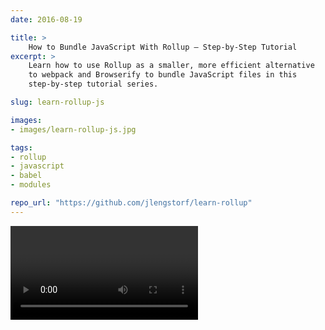 ```yaml
---
date: 2016-08-19

title: >
    How to Bundle JavaScript With Rollup — Step-by-Step Tutorial
excerpt: >
    Learn how to use Rollup as a smaller, more efficient alternative
    to webpack and Browserify to bundle JavaScript files in this
    step-by-step tutorial series.

slug: learn-rollup-js

images:
- images/learn-rollup-js.jpg

tags:
- rollup
- javascript
- babel
- modules

repo_url: "https://github.com/jlengstorf/learn-rollup"
---
```



<Video youtubeID="ICYLOZuFMz8" playlist="PLz8Iz-Fnk_eRM5oTjUdn2CQ7lPf-zmhVD" />

<Aside warning>

  **Heads up:** this post was written in 2016, and some of the tools and prices may have changed. The code _should_ still work, but you may want to look for a more up-to-date tutorial.

</Aside>

This week, we're going to build our first project using [Rollup](http://rollupjs.org/), which is a build tool for bundling JavaScript (and stylesheets, but we'll get to that next week).

By the end of this tutorial, we'll have Rollup configured to:

- combine our scripts,
- remove unused code,
- transpile it to work with older browsers,
- support the use of Node modules in the browser,
- work with environment variables, and
- compress and minify our code for the smallest possible file size.

## Prerequisites

- This will make more sense if you know at least a little bit of JavaScript.
- Initial familiarity with [ES2015 modules](https://github.com/getify/You-Dont-Know-JS/blob/master/es6%20%26%20beyond/ch3.md#modules) doesn't hurt, either.
- You'll need `npm` installed on your machine. (Don't have it? [Install Node.js here.](https://nodejs.org/))

## Series Navigation

- [Part I: How to Use Rollup to Process and Bundle JavaScript Files](/code/learn-rollup-js/) <— you are here
- [Part II: How to Use Rollup to Process and Bundle Stylesheets](/code/learn-rollup-css/)

## What Is Rollup?

In their own words:

> Rollup is a next-generation JavaScript module bundler. Author your app or library using ES2015 modules, then efficiently bundle them up into a single file for use in browsers and Node.js.

It's similar to [Browserify](http://browserify.org/) and [webpack](https://webpack.github.io).

You could also call Rollup a build tool, which would put it in the company of things like [Grunt](http://gruntjs.com/) and [Gulp](https://github.com/gulpjs/gulp). However, it's important to note that while you can use Grunt and Gulp to handle tasks like creating JavaScript bundles, those tools would use something like Rollup, Browserify, or webpack under the hood.

### Why should you care about Rollup?

What makes Rollup exciting, though, is its ability to keep files small. This gets pretty nerdy, so the **tl;dr** version is this: compared to the other tools for creating JavaScript bundles, Rollup will almost always create a smaller, faster bundle.

This happens because Rollup is based on ES2015 modules, which are more efficient than CommonJS modules, which are what webpack and Browserify use. It's also much easier for Rollup to remove unused code from modules using something called _tree-shaking_, which basically just means only the code we actually need is included in the final bundle.

Tree-shaking becomes really important when we're including third-party tools or frameworks that have dozens of functions and methods available. If we're only using one or two — think [lodash](https://lodash.com/) or [jQuery](https://jquery.com/) — there's a _lot_ of wasted overhead in loading the rest of the library.

Browserify and webpack will end up including a lot of unused code right now. But Rollup doesn't — it'll only bring in what we're actually using.

<Aside>

  **UPDATE (2016-08-22):** To clarify, Rollup can only do tree-shaking on ES modules. CommonJS modules — which both lodash and jQuery are at the time of writing — cannot be tree-shaken. However, tree-shaking is _not_ the only speed/performance benefit of Rollup. See [Rich Harris's explanation](https://www.reddit.com/r/javascript/comments/4yprc5/how_to_bundle_javascript_with_rollup_stepbystep/d6qzgzm) and [Nolan Lawson's added info](https://www.reddit.com/r/javascript/comments/4yprc5/how_to_bundle_javascript_with_rollup_stepbystep/d6qzmgh?context=3) for more information.

</Aside>

And that's _huge_.

<Aside>

  **NOTE:** Due in part to Rollup's efficiency, [webpack 2 is going to include tree-shaking](http://www.2ality.com/2015/12/webpack-tree-shaking.html).

</Aside>

## Part I: How to Use Rollup to Process and Bundle JavaScript Files

To show how effective Rollup is, let's walk through the process of building an extremely simple project that uses Rollup to bundle JavaScript.

### Step 0: Create a project with JavaScript and CSS to be compiled.

In order to get started, we need to have some code to work with. For this tutorial, we'll be working with a small app, available on [GitHub](https://github.com/jlengstorf/learn-rollup).

The folder structure looks like this:

```
learn-rollup/
├── build/
│   └── index.html
├── src/
│   ├── scripts/
│   │   ├── modules/
│   │   │   ├── mod1.js
│   │   │   └── mod2.js
│   │   └── main.js
│   └── styles/
│       └── main.css
└── package.json
```

You can install the app we'll be working with during this tutorial by running the following command into your terminal.

```bash
# Move to the folder where you keep your dev projects.
cd /path/to/your/projects

# Clone the starter branch of the app from GitHub.
git clone -b step-0 --single-branch https://github.com/jlengstorf/learn-rollup.git

# The files are downloaded to /path/to/your/projects/learn-rollup/
```

<Aside>

  **NOTE:** If you don't clone the repo, make sure to copy the contents of `build/index.html` into your own code. The HTML isn't discussed in this tutorial.

</Aside>

### Step 1: Install Rollup and create a configuration file.

To get started, install Rollup with the following command:

```bash
npm install --save-dev rollup
```

Next, create a new file called `rollup.config.js` in the `learn-rollup` folder. Inside, add the following.

```js
export default {
  entry: 'src/scripts/main.js',
  dest: 'build/js/main.min.js',
  format: 'iife',
  sourceMap: 'inline',
};
```

Let's talk about what each of these configuration options actually does:

- `entry` — this is the file we want Rollup to process. In most apps, this would be the main JavaScript file, which initializes everything and actually starts the show.
- `dest` — this is the location where the processed scripts should be saved.
- `format` — Rollup supports several output formats. Since we're running in the browser, we want to use an [immediately-invoked function expression](http://benalman.com/news/2010/11/immediately-invoked-function-expression/) (IIFE).
  
  (This is a fairly complex concept to understand, so don't stress if it doesn't make total sense. In a nutshell, we want our code to be inside its own scope, which prevents conflicts with other scripts. An IIFE is a [closure](http://skilldrick.co.uk/2011/04/closures-explained-with-javascript/) that contains our code in its own scope.)
- `sourceMap` — it's extremely helpful for debugging to provide a sourcemap. This option adds a sourcemap inside the generated file, which keeps things simple.

<Aside>

  **NOTE:** For the other `format` options and why you might need them, see [Rollup's wiki](https://github.com/rollup/rollup/wiki/JavaScript-API#format).

</Aside>

#### Test the Rollup configuration.

Once we've created the config file, we can test that everything is working by running the following command in our terminal:

```bash
./node_modules/.bin/rollup -c
```

This will create a new folder called `build` in your project, with a `js` subfolder that contains our generated `main.min.js` file.

We can see that the bundle was created properly by opening `build/index.html` in our browser:

<Image caption="How our example project looks after step 01.">

  ![Screenshot of the work-in-progress app.](./images/learn-rollup-01.jpg)

</Image>

<Aside>

  **NOTE:** At this stage, only modern browsers will work without errors. To get this working with older browsers that don't support ES2015/ES6, we need to add some plugins.

</Aside>

#### Look at the Bundled Output

What makes Rollup powerful is the fact that it uses "tree-shaking", which leaves out unused code in the modules we reference. For example, in `src/scripts/modules/mod1.js`, there's a function called `sayGoodbyeTo()` that isn't used in our app — and since it's never used, Rollup doesn't include it in our bundle:

```js
(function () {
'use strict';

/**
 * Says hello.
 * @param  {String} name a name
 * @return {String}      a greeting for `name`
 */
function sayHelloTo( name ) {
  const toSay = `Hello, ${name}!`;

  return toSay;
}

/**
 * Adds all the values in an array.
 * @param  {Array} arr an array of numbers
 * @return {Number}    the sum of all the array values
 */
const addArray = arr => {
  const result = arr.reduce((a, b) => a + b, 0);

  return result;
};

// Import a couple modules for testing.
// Run some functions from our imported modules.
const result1 = sayHelloTo('Jason');
const result2 = addArray([1, 2, 3, 4]);

// Print the results on the page.
const printTarget = document.getElementsByClassName('debug__output')[0];

printTarget.innerText = `sayHelloTo('Jason') => ${result1}\n\n`
printTarget.innerText += `addArray([1, 2, 3, 4]) => ${result2}`;

}());
//# sourceMappingURL=data:application/json;charset=utf-8;base64,...
```

In other build tools that's not always the case, and bundles can get _really_ large if we include everything inside a bigger library like [lodash](https://lodash.com/) just to reference one or two functions.

For example, using [webpack](https://webpack.github.io), the `sayGoodbyeTo()` function is included, and the resulting bundle is more than double the size of what Rollup generates.

<Aside>

  **NOTE:** It's important to keep in mind, though, that when we're dealing with such a small example app it doesn't take much to double a file size. The comparison at this point is ~3KB vs. ~8KB.

</Aside>

### Step 2: Set up Babel so we can use new JavaScript features now.

At this point, we've got a code bundle that will work in modern browsers, but it'll break if the browser is even a couple versions old in some cases — that's not ideal.

Fortunately, [Babel](https://babeljs.io) has us covered. This project [transpiles](https://scotch.io/tutorials/javascript-transpilers-what-they-are-why-we-need-them) new features of JavaScript ([ES6/ES2015 and so on](https://github.com/getify/You-Dont-Know-JS/blob/master/es6%20%26%20beyond/ch1.md)) into ES5, which will run on virtually any browser that's still used today.

If you've never used Babel, your life as a developer is about to change forever. Having access to the new features of JavaScript makes the language simpler, cleaner, and more pleasant in general.

So let's make that part of our Rollup process so we don't have to think about it.

#### Install the necessary modules.

First, we need to install the [Babel Rollup plugin](https://github.com/rollup/rollup-plugin-babel) and the [appropriate Babel preset](https://www.npmjs.com/package/babel-preset-es2015).

```bash
# Install Rollup’s Babel plugin.
npm install --save-dev rollup-plugin-babel

# Install the Babel preset for transpiling ES2015.
npm install --save-dev babel-preset-es2015

# Install Babel’s external helpers for module support.
npm install --save-dev babel-plugin-external-helpers
```

<Aside>

  **NOTE:** A Babel preset is a collection of Babel plugins that tell Babel what we actually want to transpile

</Aside>

#### Create a `.babelrc`.

Next, create a new file called `.babelrc` in your project's root directory (`learn-rollup/`). Inside, add the following JSON:

```json
{
  "presets": [
    [
      "es2015",
      {
        "modules": false
      }
    ]
  ],
  "plugins": [
    "external-helpers"
  ]
}
```

This tells Babel which preset it should use during transpiling.

<Aside>

  **NOTE:** In older versions of npm (< `v2.15.11`), you may see an error with the `es2015-rollup` preset. If you can't update npm, see [this issue](https://github.com/jlengstorf/learn-rollup/issues/2) for an alternative `.babelrc` configuration.

</Aside>

<Aside>

  **UPDATE (2016-11-13):** In the video, `.babelrc` uses an older (outdated) configuration. [See this pull request for configuration changes](https://github.com/jlengstorf/learn-rollup/pull/17), and [this one for the changes to `package.json`](https://github.com/jlengstorf/learn-rollup/pull/37).

</Aside>

#### Update `rollup.config.js`.

To make this actually do stuff, we need to update `rollup.config.js`.

Inside, we `import` the Babel plugin, then add it to a new configuration property called `plugins`, which will hold an array of plugins.

```js
// Rollup plugins
import babel from 'rollup-plugin-babel';

export default {
  entry: 'src/scripts/main.js',
  dest: 'build/js/main.min.js',
  format: 'iife',
  sourceMap: 'inline',
  plugins: [
    babel({
      exclude: 'node_modules/**',
    }),
  ],
};
```

In order to avoid transpiling third-party scripts, we set an `exclude` config property to ignore the `node_modules` directory.

#### Check the bundle output.

With everything installed and configured, we can rebuild the bundle:

```bash
./node_modules/.bin/rollup -c
```

When we look at the output, it looks _mostly_ the same. But there are a few key differences: for example, look at the `addArray()` function:

```js
var addArray = function addArray(arr) {
  var result = arr.reduce(function (a, b) {
    return a + b;
  }, 0);

  return result;
};
```

See how Babel converted the [fat-arrow function](https://strongloop.com/strongblog/an-introduction-to-javascript-es6-arrow-functions/) (`arr.reduce((a, b) => a + b, 0)`)to a regular function?

That's transpiling in action: the result is the same, but the code is now supported back to IE9.

<Aside>

  **IMPORTANT:** Babel also offers [`babel-polyfill`](https://babeljs.io/docs/usage/polyfill/), which makes things like `Array.prototype.reduce()` available in IE8 and earlier where possible.

</Aside>

### Step 3: Add ESLint to check for common JavaScript errors.

It's always a good idea to use a linter for your code, because it enforces consistent coding practices and helps catch tricky bugs like missing brackets or parentheses.

For this project, we'll be using [ESLint](http://eslint.org/).

#### Install the Modules.

In order to use ESLint, we'll want to install the [ESLint Rollup plugin](https://github.com/TrySound/rollup-plugin-eslint):

```bash
npm install --save-dev rollup-plugin-eslint
```

#### Generate a `.eslintrc.json`.

To make sure we only get errors we want, we need to configure ESLint first. Fortunately, we can automatically generate most of this configuration by running the following command:

```
$ ./node_modules/.bin/eslint --init
? How would you like to configure ESLint? Answer questions about your style
? Are you using ECMAScript 6 features? Yes
? Are you using ES6 modules? Yes
? Where will your code run? Browser
? Do you use CommonJS? No
? Do you use JSX? No
? What style of indentation do you use? Spaces
? What quotes do you use for strings? Single
? What line endings do you use? Unix
? Do you require semicolons? Yes
? What format do you want your config file to be in? JSON
Successfully created .eslintrc.json file in /Users/jlengstorf/dev/code.lengstorf.com/projects/learn-rollup
```

If you answer the questions as shown above, you'll get the following output in `.eslintrc.json`:

```json
{
  "env": {
    "browser": true,
    "es6": true
  },
  "extends": "eslint:recommended",
  "parserOptions": {
    "sourceType": "module"
  },
  "rules": {
    "indent": [
      "error",
      4
    ],
    "linebreak-style": [
      "error",
      "unix"
    ],
    "quotes": [
      "error",
      "single"
    ],
    "semi": [
      "error",
      "always"
    ]
  }
}
```

#### Tweak `.eslintrc.json`.

However, we need to make a couple adjustments to avoid errors for our project:

1. We're using 2 spaces instead of 4.
2. We will use a global variable called `ENV` later, so we need to whitelist that.

Make the following adjustments — the `globals` property and the adjustment to the `indent` property — to your `.eslintrc.json`:

```json
{
  "env": {
    "browser": true,
    "es6": true
  },
  "globals": {
    "ENV": true
  },
  "extends": "eslint:recommended",
  "parserOptions": {
    "sourceType": "module"
  },
  "rules": {
    "indent": [
      "error",
      2
    ],
    "linebreak-style": [
      "error",
      "unix"
    ],
    "quotes": [
      "error",
      "single"
    ],
    "semi": [
      "error",
      "always"
    ]
  }
}
```

#### Update `rollup.config.js`.

Next, `import` the ESLint plugin and add it to the Rollup configuration:

```js
// Rollup plugins
import babel from 'rollup-plugin-babel';
import eslint from 'rollup-plugin-eslint';

export default {
  entry: 'src/scripts/main.js',
  dest: 'build/js/main.min.js',
  format: 'iife',
  sourceMap: 'inline',
  plugins: [
    eslint({
      exclude: [
        'src/styles/**',
      ]
    }),
    babel({
      exclude: 'node_modules/**',
    }),
  ],
};
```

#### Check the console output.

At first, when we run `./node_modules/.bin/rollup -c`, nothing seems to be happening. That's because as it stands, the app's code passes the linter without issues.

But if we introduce an issue — say removing a semicolon — we'll see how ESLint helps:

```
$ ./node_modules/.bin/rollup -c

/Users/jlengstorf/dev/code.lengstorf.com/projects/learn-rollup/src/scripts/main.js
  12:64  error  Missing semicolon  semi

✖ 1 problem (1 error, 0 warnings)
```

Something that has the potential to introduce a mystery bug is now pointed out instantly, including the file, line, and column where the issue is happening.

While this won't eliminate all of our problems with debugging, it goes a long way toward squashing bugs that are due to obvious typos and oversights.

(As someone who has previously spent — _ahem_ — numerous hours chasing bugs that ended up being something as silly as a misspelled variable name, it's hard to overstate the efficiency boost that working with a linter provides.)

### Step 4: Add plugins to handle non-ES modules.

This is important if any of your dependencies use Node-style modules. Without it, you'll get errors about `require`.

#### Add a Node module as a dependency.

It would be easy to bang through this sample project without referencing a third-party module, but that's not going to cut it in real projects. So, in the interest of making our Rollup setup _actually useful_, let's make sure we can also reference third-party modules in our code.

For simplicity, we'll add a simple logger to our code using the [`debug`](https://www.npmjs.com/package/debug) package. Start by installing it:

```bash
npm install --save debug
```

<Aside>

  **NOTE:** Since this will be referenced in the main project, it's important to use `--save`, which will avoid an error in production environments where the `devDependencies` won't be installed.

</Aside>

Then, inside `src/scripts/main.js`, let's add some simple logging:

```js
// Import a couple modules for testing.
import { sayHelloTo } from './modules/mod1';
import addArray from './modules/mod2';

// Import a logger for easier debugging.
import debug from 'debug';
const log = debug('app:log');

// Enable the logger.
debug.enable('*');
log('Logging is enabled!');

// Run some functions from our imported modules.
const result1 = sayHelloTo('Jason');
const result2 = addArray([1, 2, 3, 4]);

// Print the results on the page.
const printTarget = document.getElementsByClassName('debug__output')[0];

printTarget.innerText = `sayHelloTo('Jason') => ${result1}\n\n`;
printTarget.innerText += `addArray([1, 2, 3, 4]) => ${result2}`;
```

So far so good, but when we run rollup we get a warning:

```
$ ./node_modules/.bin/rollup -c
Treating 'debug' as external dependency
No name was provided for external module 'debug' in options.globals – guessing 'debug'
```

And if we check our `index.html` again, we can see that a `ReferenceError` was thrown for `debug`:

<Image caption="By default, third-party Node modules won’t load properly with Rollup.">

  ![Console error for debug.](./images/learn-rollup-02.jpg)

</Image>

Well, shit. That didn't work at all.

This happens because Node modules use [CommonJS](http://wiki.commonjs.org/wiki/Modules/1.1), which isn't compatible with Rollup out of the box. To solve this, we need to add a couple plugins for handling Node dependencies and CommonJS modules.

#### Install the modules.

To work around this problem, we're going to add two plugins to Rollup:

1. [`rollup-plugin-node-resolve`](https://github.com/rollup/rollup-plugin-node-resolve), which allows us to load third-party modules in `node_modules`.
2. [`rollup-plugin-commonjs`](https://github.com/rollup/rollup-plugin-commonjs), which coverts CommonJS modules to ES6, which stops them from breaking Rollup.

Install both plugins with the following command:

```bash
npm install --save-dev rollup-plugin-node-resolve rollup-plugin-commonjs
```

#### Update `rollup.config.js`.

Next, `import` and add the plugins to the Rollup config:

```js
// Rollup plugins
import babel from 'rollup-plugin-babel';
import eslint from 'rollup-plugin-eslint';
import resolve from 'rollup-plugin-node-resolve';
import commonjs from 'rollup-plugin-commonjs';

export default {
  entry: 'src/scripts/main.js',
  dest: 'build/js/main.min.js',
  format: 'iife',
  sourceMap: 'inline',
  plugins: [
    resolve({
      jsnext: true,
      main: true,
      browser: true,
    }),
    commonjs(),
    eslint({
      exclude: [
        'src/styles/**',
      ]
    }),
    babel({
      exclude: 'node_modules/**',
    }),
  ],
};
```

<Aside>

  **NOTE:** The `jsnext` property is part of an effort to [ease the migration to ES2015 modules for Node packages](https://github.com/rollup/rollup/wiki/jsnext:main). The `main` and `browser` properties help the plugin decide which files should be used for the bundle.

</Aside>

#### Check the console output.

Rebuild the bundle with `./node_modules/.bin/rollup -c`, then check the browser again to see the output:

<Image caption="Success! Our logs show up now.">

  ![Debug logs in the console.](./images/learn-rollup-03.jpg)

</Image>

### Step 5: Add a plugin to replace environment variables.

Environment variables add a lot of power to our development flow, and give us the ability to do things such as turning logging off and on, injecting dev-only scripts, and more.

So let's make sure Rollup will enable us to use them.

#### Add an `ENV`-based conditional in `main.js`.

Let's make use of an environment variable and only enable our logging script if we're not in `production` mode. In `src/scripts/main.js`, let's change the way our `log()` is initialized:

```js
// Import a logger for easier debugging.
import debug from 'debug';
const log = debug('app:log');

// The logger should only be disabled if we’re not in production.
if (ENV !== 'production') {

  // Enable the logger.
  debug.enable('*');
  log('Logging is enabled!');
} else {
  debug.disable();
}
```

However, after we rebuild our bundle (`./node_modules/.bin/rollup -c`) and check the browser, we can see that this gives us a `ReferenceError` for `ENV`.

That shouldn't be surprising, though, because we haven't defined it anywhere. But if we try something like `ENV=production ./node_modules/.bin/rollup -c`, it still doesn't work. This is because setting an environment variable that way only makes it available to Rollup, not to the bundle created by Rollup.

We'll need to use a plugin to pass our environment variables into the bundle.

#### Install the modules.

Start by installing [`rollup-plugin-replace`](https://github.com/rollup/rollup-plugin-replace), which is essentially just a find-and-replace utility. It can do a lot of things, but for our purposes we'll have it simply find an occurrence of an environment variable and replace it with the actual value (e.g. all occurrences of `ENV` would be replaced with `"production"` in the bundle).

```bash
npm install --save-dev rollup-plugin-replace
```

### Update `rollup.config.js`.

Inside `rollup.config.js`, let's `import` the plugin and add it to our list of plugins.

The configuration is pretty straightforward: we can just add a list of `key: value` pairs, where the `key` is the string to replace, and the `value` is what it should be replaced with.

```js
// Rollup plugins
import babel from 'rollup-plugin-babel';
import eslint from 'rollup-plugin-eslint';
import resolve from 'rollup-plugin-node-resolve';
import commonjs from 'rollup-plugin-commonjs';
import replace from 'rollup-plugin-replace';

export default {
  entry: 'src/scripts/main.js',
  dest: 'build/js/main.min.js',
  format: 'iife',
  sourceMap: 'inline',
  plugins: [
    resolve({
      jsnext: true,
      main: true,
      browser: true,
    }),
    commonjs(),
    eslint({
      exclude: [
        'src/styles/**',
      ]
    }),
    babel({
      exclude: 'node_modules/**',
    }),
    replace({
      exclude: 'node_modules/**',
      ENV: JSON.stringify(process.env.NODE_ENV || 'development'),
    }),
  ],
};
```

In our configuration, we're going to find every occurence of `ENV` and replace it with _either_ the value of `process.env.NODE_ENV` — the conventional way of setting the environment in Node apps — or "development". We use `JSON.stringify()` to make sure the value is wrapped in double quotes, since `ENV` is not.

To make sure we don't cause issues with third-party code, we also set the `exclude` property to ignore our `node_modules` directory and all the packages it contains. (Thanks to [@wesleycoder for the heads-up on this](https://github.com/jlengstorf/learn-rollup/issues/3).)

#### Check the results.

To start, rebuild the bundle and check the browser. The console log should show up, just like before. That's good — that means our default value was applied.

To see where the power comes in, let's run the command in `production` mode:

```bash
NODE_ENV=production ./node_modules/.bin/rollup -c
```

<Aside>

  **NOTE:** On Windows, use `SET NODE_ENV=production ./node_modules/.bin/rollup -c` to avoid an error setting environment variables. If you have issues with that command, see [this issue](https://github.com/jlengstorf/learn-rollup/issues/30) for additional information.

</Aside>

When we reload the browser, there's nothing logged to the console:

<Image caption="Using an environment variable disables logging with no code changes.">

  ![Console shows no logging.](./images/learn-rollup-04.jpg)

</Image>

### Step 6: Add UglifyJS to compress and minify our generated script.

The last JavaScript step we'll go through in this tutorial is adding UglifyJS to minify and compress the bundle. This can _hugely_ reduce the size of a bundle by removing comments, shortening variable names, and otherwise mangling the hell out of the code — which makes it more or less unreadable for humans, but much more efficient to deliver over a network.

#### Install the plugin.

We'll be using [UglifyJS](https://github.com/mishoo/UglifyJS2/) to compress the bundle, by way of [`rollup-plugin-uglify`](https://github.com/TrySound/rollup-plugin-uglify).

Install it with the following:

```bash
npm install --save-dev rollup-plugin-uglify
```

#### Update `rollup.config.js`.

Next, let's add Uglify to our Rollup config. However, for legibility during development, let's make uglification a production-only feature:

```js
// Rollup plugins
import babel from 'rollup-plugin-babel';
import eslint from 'rollup-plugin-eslint';
import resolve from 'rollup-plugin-node-resolve';
import commonjs from 'rollup-plugin-commonjs';
import replace from 'rollup-plugin-replace';
import uglify from 'rollup-plugin-uglify';

export default {
  entry: 'src/scripts/main.js',
  dest: 'build/js/main.min.js',
  format: 'iife',
  sourceMap: 'inline',
  plugins: [
    resolve({
      jsnext: true,
      main: true,
      browser: true,
    }),
    commonjs(),
    eslint({
      exclude: [
        'src/styles/**',
      ]
    }),
    babel({
      exclude: 'node_modules/**',
    }),
    replace({
      ENV: JSON.stringify(process.env.NODE_ENV || 'development'),
    }),
    (process.env.NODE_ENV === 'production' && uglify()),
  ],
};
```

We're using something called [short-circuit evaluation](https://developer.mozilla.org/en-US/docs/Web/JavaScript/Reference/Operators/Logical_Operators#Short-Circuit_Evaluation), which is a common (though [debatably evil](http://stackoverflow.com/questions/5049006/using-s-short-circuiting-as-an-if-statement)) shortcut for conditionally setting a value. (For example, it's pretty common to see this used to assign default values, like `var value = maybeThisExists || 'default'`.)

In our case, we're only loading `uglify()` if `NODE_ENV` is set to "production".

#### Check the minified bundle.

With the configuration saved, let's run Rollup with `NODE_ENV` in production:

```bash
NODE_ENV=production ./node_modules/.bin/rollup -c
```

<Aside>

  **NOTE:** On Windows, use `SET NODE_ENV=production ./node_modules/.bin/rollup -c` to avoid an error setting environment variables.

</Aside>

The output isn't pretty, but it's _much_ smaller. Here's a screenshot of what `build/js/main.min.js` looks like now:

<Image caption="Uglified code definitely trades looks for efficiency.">

  ![Minified JavaScript code.](./images/learn-rollup-05.jpg)

</Image>

Before, our bundle was ~42KB. After running it through UglifyJS, it's down to ~29KB — we just saved over 30% on file size with no additional effort.

## Coming Up Next

In the next installment of this series, we'll look at handling stylesheets through Rollup using [PostCSS](https://github.com/postcss/postcss), as well as adding live reloading so we can see our changes near-instantaneously as we make them.

## Further Reading

- [The cost of small modules](https://nolanlawson.com/2016/08/15/the-cost-of-small-modules/) — this is the article that got me interested in Rollup, because it shows some significant advantages of Rollup over webpack and Browserify.
- [Rollup's getting started guide](http://rollupjs.org/guide/)
- [Rollup's CLI docs](https://github.com/rollup/rollup/wiki/Command-Line-Interface)
- [A list of Rollup plugins](https://github.com/rollup/rollup/wiki/Plugins)
